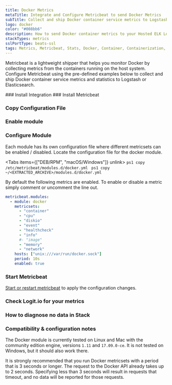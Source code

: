 ```yaml
---
title: Docker Metrics
metaTitle: Integrate and Configure Metricbeat to send Docker Metrics
subTitle: Collect and ship Docker container service metrics to Logstash and Elasticsearch
logo: docker
color: "#008bb6"
description: How to send Docker container metrics to your Hosted ELK Logstash instance. Configure Metricbeat to send Docker container metrics to Logstash or Elasticsearch. 
stackTypes: metrics
sslPortType: beats-ssl
tags: Metrics, Metricbeat, Stats, Docker, Container, Containerization, Module
---
```


Metricbeat is a lightweight shipper that helps you monitor Docker by collecting 
metrics from the containers running on the host system. Configure Metricbeat 
using the pre-defined examples below to collect and ship Docker container 
service metrics and statistics to Logstash or Elasticsearch.

<Steps>
  ### Install Integration
  <InstallIntegration/>
  ### Install Metricbeat

  <InstallBeat beatname="metricbeat" />

  ### Copy Configuration File

  <MetricbeatOutput />

  ### Enable module

  <EnableMetricbeatModule module="docker" />

  ### Configure Module

  Each module has its own configuration file where different metricsets can be enabled / disabled. 
  Locate the configuration file for the docker module.
        
  <Tabs items={["DEB/RPM", "macOS/Windows"]} unlink>
    <Tab>
      ```ps1 copy
      /etc/metricbeat/modules.d/docker.yml
      ```
    </Tab>
    <Tab>
      ```ps1 copy
      ~/<EXTRACTED_ARCHIVE>/modules.d/docker.yml
      ```
    </Tab>
  </Tabs>
        
  By default the following metrics are enabled. To enable or disable a metric simply comment or uncomment the line out.
  
  ```yml copy showLineNumbers
  metricbeat.modules:
    - module: docker
      metricsets:
        - "container"
        - "cpu"
        - "diskio"
        - "event"
        - "healthcheck"
        - "info"
        #- "image"
        - "memory"
        - "network"
      hosts: ["unix:///var/run/docker.sock"]
      period: 10s
      enabled: true
  ```

  ### Start Metricbeat

  [Start or restart metricbeat](https://www.elastic.co/guide/en/beats/metricbeat/master/metricbeat-starting.html) 
  to apply the configuration changes.

  ### Check Logit.io for your metrics
  <LaunchStack utmMedium="metrics" utmCampaign="docker_metricbeat" source="metrics_docker" />

  ### How to diagnose no data in Stack

  <DiagnoseNoData />

  ### Compatibility & configuration notes

  The Docker module is currently tested on Linux and Mac with the community edition engine, 
  versions `1.11` and `17.09.0-ce`. It is not tested on Windows, but it should also work there.
        
  It is strongly recommended that you run Docker metricsets with a period that is 3 seconds or longer. 
  The request to the Docker API already takes up to 2 seconds. Specifying less than 3 seconds 
  will result in requests that timeout, and no data will be reported for those requests.
</Steps>